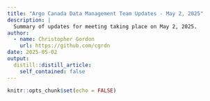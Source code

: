 ```yaml
---
title: "Argo Canada Data Management Team Updates - May 2, 2025"
description: |
  Summary of updates for meeting taking place on May 2, 2025.
author:
  - name: Christopher Gordon
    url: https://github.com/cgrdn
date: 2025-05-02
output:
  distill::distill_article:
    self_contained: false
---
```



```r
knitr::opts_chunk$set(echo = FALSE)
```



